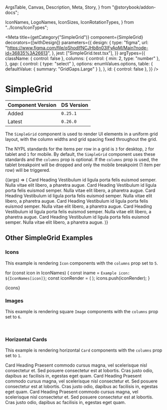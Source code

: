   ArgsTable,
  Canvas,
  Description,
  Meta,
  Story,
} from "@storybook/addon-docs";

  IconNames,
  LogoNames,
  IconSizes,
  IconRotationTypes,
} from "../Icons/IconTypes";


<Meta
  title={getCategory("SimpleGrid")}
  component={SimpleGrid}
  decorators={[withDesign]}
  parameters={{
    design: {
      type: "figma",
      url: "https://www.figma.com/file/qShodlfNCJHb8n03IFyApM/Main?node-id=36835%3A26613",
    },
    jest: ["SimpleGrid.test.tsx"],
  }}
  argTypes={{
    className: { control: false },
    columns: {
      control: { min: 2, type: "number" },
    },
    gap: {
      control: { type: "select" },
      options: enumValues.options,
      table: { defaultValue: { summary: "GridGaps.Large" } },
    },
    id: { control: false },
  }}
/>

# SimpleGrid

| Component Version | DS Version |
| ----------------- | ---------- |
| Added             | `0.25.1`   |
| Latest            | `0.26.0`   |

<Description of={SimpleGrid} />

The `SimpleGrid` component is used to render UI elements in a uniform grid layout,
with the column widths and grid spacing fixed throughout the grid.

The NYPL standards for the items per row in a grid is `3` for desktop, `2` for
tablet and `1` for mobile. By default, the `SimpleGrid` component uses these
standards and the `columns` prop is optional. If the `columns` prop is used, the
tablet breakpoint will be dropped and only the mobile breakpoint (1 item per row)
will be triggered.

<Canvas withToolbar>
  <Story
    name="SimpleGrid with Controls"
    args={{
      className: undefined,
      columns: undefined,
      gap: "GridGaps.Large",
      id: "simpleGrid-id",
    }}
  >
    {(args) => (
      <SimpleGrid {...args} gap={enumValues.getValue(args.gap)}>
        <Card
          imageProps={{
            alt: "Alt text",
            aspectRatio: ImageRatios.TwoByOne,
            src: "https://placeimg.com/400/220/animals",
          }}
        >
          <CardHeading level={HeadingLevels.Three}>Card Heading</CardHeading>
          <CardContent>
            Vestibulum id ligula porta felis euismod semper. Nulla vitae elit
            libero, a pharetra augue.
          </CardContent>
        </Card>
        <Card
          imageProps={{
            alt: "Alt text",
            aspectRatio: ImageRatios.TwoByOne,
            src: "https://placeimg.com/400/220/animals",
          }}
        >
          <CardHeading level={HeadingLevels.Three}>Card Heading</CardHeading>
          <CardContent>
            Vestibulum id ligula porta felis euismod semper. Nulla vitae elit
            libero, a pharetra augue.
          </CardContent>
        </Card>
        <Card
          imageProps={{
            alt: "Alt text",
            aspectRatio: ImageRatios.TwoByOne,
            src: "https://placeimg.com/400/240/animals",
          }}
        >
          <CardHeading level={HeadingLevels.Three}>Card Heading</CardHeading>
          <CardContent>
            Vestibulum id ligula porta felis euismod semper. Nulla vitae elit
            libero, a pharetra augue.
          </CardContent>
        </Card>
        <Card
          imageProps={{
            alt: "Alt text",
            aspectRatio: ImageRatios.TwoByOne,
            src: "https://placeimg.com/400/260/animals",
          }}
        >
          <CardHeading level={HeadingLevels.Three}>Card Heading</CardHeading>
          <CardContent>
            Vestibulum id ligula porta felis euismod semper. Nulla vitae elit
            libero, a pharetra augue.
          </CardContent>
        </Card>
        <Card
          imageProps={{
            alt: "Alt text",
            aspectRatio: ImageRatios.TwoByOne,
            src: "https://placeimg.com/400/320/animals",
          }}
        >
          <CardHeading level={HeadingLevels.Three}>Card Heading</CardHeading>
          <CardContent>
            Vestibulum id ligula porta felis euismod semper. Nulla vitae elit
            libero, a pharetra augue.
          </CardContent>
        </Card>
        <Card
          imageProps={{
            alt: "Alt text",
            aspectRatio: ImageRatios.TwoByOne,
            src: "https://placeimg.com/400/300/animals",
          }}
        >
          <CardHeading level={HeadingLevels.Three}>Card Heading</CardHeading>
          <CardContent>
            Vestibulum id ligula porta felis euismod semper. Nulla vitae elit
            libero, a pharetra augue.
          </CardContent>
        </Card>
      </SimpleGrid>
    )}
  </Story>
</Canvas>

<ArgsTable story="SimpleGrid with Controls" />

## Other SimpleGrid Examples

### Icons

This example is rendering `Icon` components with the `columns` prop set to `5`.

for (const icon in IconNames) {
  const iname = `Example icon: ${IconNames[icon]}`;
  const iconRender = (
    <Icon
      key={icon}
      name={IconNames[icon]}
      size={IconSizes.ExtraExtraExtraLarge}
      titleText={iname}
    />
  );
  icons.push(iconRender);
}

<Canvas>
  <Story name="Other SimpleGrid Examples">
    <SimpleGrid columns={5}>{icons}</SimpleGrid>
  </Story>
</Canvas>

### Images

This example is rendering square `Image` components with the `columns` prop set to `6`.

<Canvas>
  <DSProvider>
    <SimpleGrid columns={6}>
      <Image src="https://placeimg.com/300/300/animals?x=1" alt="" />
      <Image src="https://placeimg.com/300/300/animals?x=2" alt="" />
      <Image src="https://placeimg.com/300/300/animals?x=3" alt="" />
      <Image src="https://placeimg.com/300/300/animals?x=4" alt="" />
      <Image src="https://placeimg.com/300/300/animals?x=5" alt="" />
      <Image src="https://placeimg.com/300/300/animals?x=6" alt="" />
      <Image src="https://placeimg.com/300/300/animals?x=7" alt="" />
      <Image src="https://placeimg.com/300/300/animals?x=8" alt="" />
      <Image src="https://placeimg.com/300/300/animals?x=9" alt="" />
      <Image src="https://placeimg.com/300/300/animals?x=10" alt="" />
      <Image src="https://placeimg.com/300/300/animals?x=11" alt="" />
      <Image src="https://placeimg.com/300/300/animals?x=12" alt="" />
      <Image src="https://placeimg.com/300/300/animals?x=13" alt="" />
      <Image src="https://placeimg.com/300/300/animals?x=14" alt="" />
      <Image src="https://placeimg.com/300/300/animals?x=15" alt="" />
      <Image src="https://placeimg.com/300/300/animals?x=16" alt="" />
      <Image src="https://placeimg.com/300/300/animals?x=17" alt="" />
      <Image src="https://placeimg.com/300/300/animals?x=18" alt="" />
    </SimpleGrid>
  </DSProvider>
</Canvas>

### Horizontal Cards

This example is rendering horizontal `Card` components with the `columns` prop set to `1`.

<Canvas>
  <DSProvider>
    <SimpleGrid columns={1}>
      <Card
        imageProps={{
          alt: "Alt text",
          aspectRatio: ImageRatios.FourByThree,
          src: "https://placeimg.com/400/200/animals",
        }}
        isBordered
        isCentered
        layout={LayoutTypes.Row}
      >
        <CardHeading level={HeadingLevels.Four} id="heading1">
          Card Heading
        </CardHeading>
        <CardContent>
          Praesent commodo cursus magna, vel scelerisque nisl consectetur et.
          Sed posuere consectetur est at lobortis. Cras justo odio, dapibus ac
          facilisis in, egestas eget quam.
        </CardContent>
      </Card>
      <Card
        imageProps={{
          alt: "Alt text",
          aspectRatio: ImageRatios.FourByThree,
          src: "https://placeimg.com/410/210/animals",
        }}
        isBordered
        isCentered
        layout={LayoutTypes.Row}
      >
        <CardHeading level={HeadingLevels.Four} id="heading2">
          Card Heading
        </CardHeading>
        <CardContent>
          Praesent commodo cursus magna, vel scelerisque nisl consectetur et.
          Sed posuere consectetur est at lobortis. Cras justo odio, dapibus ac
          facilisis in, egestas eget quam.
        </CardContent>
      </Card>
      <Card
        imageProps={{
          alt: "Alt text",
          aspectRatio: ImageRatios.FourByThree,
          src: "https://placeimg.com/320/320/animals",
        }}
        isBordered
        isCentered
        layout={LayoutTypes.Row}
      >
        <CardHeading level={HeadingLevels.Four} id="heading3">
          Card Heading
        </CardHeading>
        <CardContent>
          Praesent commodo cursus magna, vel scelerisque nisl consectetur et.
          Sed posuere consectetur est at lobortis. Cras justo odio, dapibus ac
          facilisis in, egestas eget quam.
        </CardContent>
      </Card>
    </SimpleGrid>
  </DSProvider>
</Canvas>
